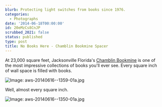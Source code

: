 ```yaml
---
blurb: Protecting light switches from books since 1976.
categories:
  - Photographs
date: '2014-06-18T00:00:00'
id: 20eMzCs8CnJP
scrubbed_2021: false
status: published
type: post
title: No Books Here - Chamblin Bookmine Spacer
---
```


At 23,000 square feet, Jacksonville Florida's [Chamblin Bookmine](http://www.chamblinbookmine.com/default.aspx) is one of the most impressive collections of books you'll ever see. Every square inch of wall space is filled with books.

![Image: aws-20140616--1359-01a.jpg](/aws-20140616--1359-01a.jpg)

Well, almost every square inch.

![Image: aws-20140616--1350-01a.jpg](/aws-20140616--1350-01a.jpg)
